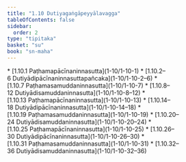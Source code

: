 ```yaml
---
title: "1.10 Dutiyagaṅgāpeyyālavagga"
tableOfContents: false
sidebar:
  order: 2
type: "tipitaka"
basket: "su"
book: "sn-maha"
---
```



<DynamicBreadcrumb />



<TableOfContents book="sn-maha" section="1.10">
* [1.10.1 Paṭhamapācīnaninnasutta](1-10/1-10-1)
* [1.10.2–6 Dutiyādipācīnaninnasuttapañcaka](1-10/1-10-2–6)
* [1.10.7 Paṭhamasamuddaninnasutta](1-10/1-10-7)
* [1.10.8–12 Dutiyādisamuddaninnasutta](1-10/1-10-8–12)
* [1.10.13 Paṭhamapācīnaninnasutta](1-10/1-10-13)
* [1.10.14–18 Dutiyādipācīnaninnasutta](1-10/1-10-14–18)
* [1.10.19 Paṭhamasamuddaninnasutta](1-10/1-10-19)
* [1.10.20–24 Dutiyādisamuddaninnasutta](1-10/1-10-20–24)
* [1.10.25 Paṭhamapācīnaninnasutta](1-10/1-10-25)
* [1.10.26–30 Dutiyādipācīnaninnasutta](1-10/1-10-26–30)
* [1.10.31 Paṭhamasamuddaninnasutta](1-10/1-10-31)
* [1.10.32–36 Dutiyādisamuddaninnasutta](1-10/1-10-32–36)
</TableOfContents>